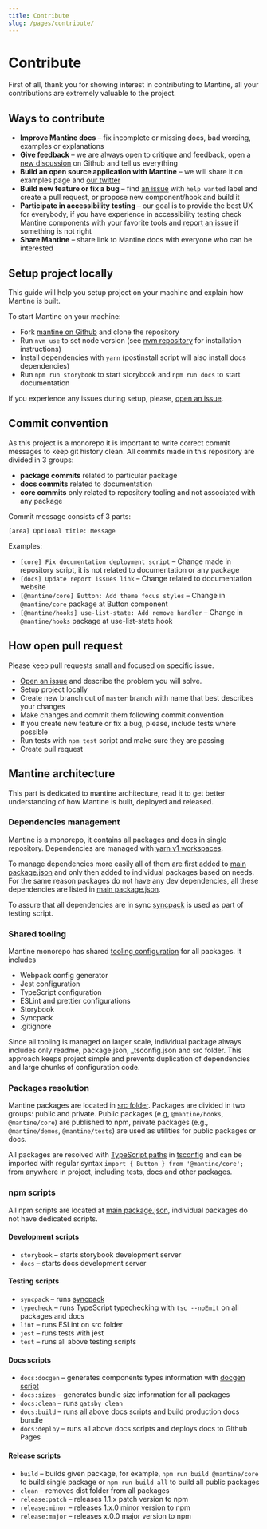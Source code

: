```yaml
---
title: Contribute
slug: /pages/contribute/
---
```


# Contribute

First of all, thank you for showing interest in contributing to Mantine,
all your contributions are extremely valuable to the project.

## Ways to contribute

- **Improve Mantine docs** – fix incomplete or missing docs, bad wording, examples or explanations
- **Give feedback** – we are always open to critique and feedback, open a [new discussion](https://github.com/mantinedev/mantine/discussions) on Github and tell us everything
- **Build an open source application with Mantine** – we will share it on <GatsbyLink to="/pages/examples/">examples page</GatsbyLink> and [our twitter](https://twitter.com/mantinedev)
- **Build new feature or fix a bug** – find [an issue](https://github.com/mantinedev/mantine/issues) with `help wanted` label and create a pull request, or propose new component/hook and build it
- **Participate in accessibility testing** – our goal is to provide the best UX for everybody, if you have experience in accessibility testing check Mantine components with your favorite tools and [report an issue](https://github.com/mantinedev/mantine/issues/new) if something is not right
- **Share Mantine** – share link to Mantine docs with everyone who can be interested

## Setup project locally

This guide will help you setup project on your machine and explain how Mantine is built.

To start Mantine on your machine:

- Fork [mantine on Github](https://github.com/mantinedev/mantine) and clone the repository
- Run `nvm use` to set node version (see [nvm repository](https://github.com/nvm-sh/nvm) for installation instructions)
- Install dependencies with `yarn` (postinstall script will also install docs dependencies)
- Run `npm run storybook` to start storybook and `npm run docs` to start documentation

If you experience any issues during setup, please, [open an issue](https://github.com/mantinedev/mantine/issues/new).

## Commit convention

As this project is a monorepo it is important to write correct commit messages to keep git history clean.
All commits made in this repository are divided in 3 groups:

- **package commits** related to particular package
- **docs commits** related to documentation
- **core commits** only related to repository tooling and not associated with any package

Commit message consists of 3 parts:

```
[area] Optional title: Message
```

Examples:

- `[core] Fix documentation deployment script` – Change made in repository script, it is not related to documentation or any package
- `[docs] Update report issues link` – Change related to documentation website
- `[@mantine/core] Button: Add theme focus styles` – Change in `@mantine/core` package at Button component
- `[@mantine/hooks] use-list-state: Add remove handler` – Change in `@mantine/hooks` package at use-list-state hook

## How open pull request

Please keep pull requests small and focused on specific issue.

- [Open an issue](https://github.com/mantinedev/mantine/issues/new) and describe the problem you will solve.
- Setup project locally
- Create new branch out of `master` branch with name that best describes your changes
- Make changes and commit them following commit convention
- If you create new feature or fix a bug, please, include tests where possible
- Run tests with `npm test` script and make sure they are passing
- Create pull request

## Mantine architecture

This part is dedicated to mantine architecture,
read it to get better understanding of how Mantine is built, deployed and released.

### Dependencies management

Mantine is a monorepo, it contains all packages and docs in single repository.
Dependencies are managed with [yarn v1 workspaces](https://classic.yarnpkg.com/en/docs/workspaces/).

To manage dependencies more easily all of them are first added to [main package.json](https://github.com/mantinedev/mantine/blob/master/package.json)
and only then added to individual packages based on needs.
For the same reason packages do not have any dev dependencies, all these dependencies are listed in [main package.json](https://github.com/mantinedev/mantine/blob/master/package.json).

To assure that all dependencies are in sync [syncpack](https://www.npmjs.com/package/syncpack)
is used as part of testing script.

### Shared tooling

Mantine monorepo has shared [tooling configuration](https://github.com/mantinedev/mantine/tree/master/configuration) for all packages. It includes

- Webpack config generator
- Jest configuration
- TypeScript configuration
- ESLint and prettier configurations
- Storybook
- Syncpack
- .gitignore

Since all tooling is managed on larger scale, individual package always
includes only readme, package.json, \_tsconfig.json and src folder.
This approach keeps project simple and prevents duplication of dependencies and large chunks of configuration code.

### Packages resolution

Mantine packages are located in [src folder](https://github.com/mantinedev/mantine/tree/master/src).
Packages are divided in two groups: public and private. Public packages (e.g, `@mantine/hooks`, `@mantine/core`) are published to npm,
private packages (e.g., `@mantine/demos`, `@mantine/tests`) are used as utilities for public packages or docs.

All packages are resolved with [TypeScript paths](https://www.typescriptlang.org/docs/handbook/module-resolution.html)
in [tsconfig](https://github.com/mantinedev/mantine/blob/master/tsconfig.json)
and can be imported with regular syntax `import { Button } from '@mantine/core';`
from anywhere in project, including tests, docs and other packages.

### npm scripts

All npm scripts are located at [main package.json](https://github.com/mantinedev/mantine/blob/master/package.json),
individual packages do not have dedicated scripts.

#### Development scripts

- `storybook` – starts storybook development server
- `docs` – starts docs development server

#### Testing scripts

- `syncpack` – runs [syncpack](https://www.npmjs.com/package/syncpack)
- `typecheck` – runs TypeScript typechecking with `tsc --noEmit` on all packages and docs
- `lint` – runs ESLint on src folder
- `jest` – runs tests with jest
- `test` – runs all above testing scripts

#### Docs scripts

- `docs:docgen` – generates components types information with [docgen script](https://github.com/mantinedev/mantine/blob/master/scripts/docgen.ts)
- `docs:sizes` – generates bundle size information for all packages
- `docs:clean` – runs `gatsby clean`
- `docs:build` – runs all above docs scripts and build production docs bundle
- `docs:deploy` – runs all above docs scripts and deploys docs to Github Pages

#### Release scripts

- `build` – builds given package, for example, `npm run build @mantine/core` to build single package or `npm run build all` to build all public packages
- `clean` – removes dist folder from all packages
- `release:patch` – releases 1.1.x patch version to npm
- `release:minor` – releases 1.x.0 minor version to npm
- `release:major` – releases x.0.0 major version to npm
